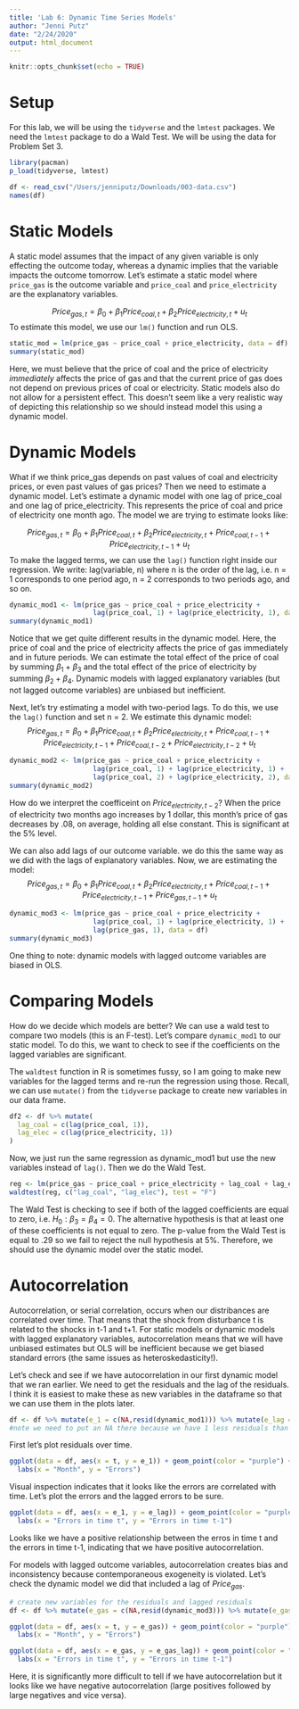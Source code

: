 ```yaml
---
title: 'Lab 6: Dynamic Time Series Models'
author: "Jenni Putz"
date: "2/24/2020"
output: html_document
---
```


```r
knitr::opts_chunk$set(echo = TRUE)
```

# Setup
For this lab, we will be using the `tidyverse` and the `lmtest` packages. We need the `lmtest` package to do a Wald Test. We will be using the data for Problem Set 3. 

```r
library(pacman)
p_load(tidyverse, lmtest)

df <- read_csv("/Users/jenniputz/Downloads/003-data.csv")
names(df)
```

# Static Models
A static model assumes that the impact of any given variable is only effecting the outcome today, whereas a dynamic implies that the variable impacts the outcome tomorrow. Let's estimate a static model where `price_gas` is the outcome variable and `price_coal` and `price_electricity` are the explanatory variables.

$$Price_{gas, t} = \beta_0 + \beta_1 Price_{coal, t} + \beta_2 Price_{electricity, t} + u_t$$
To estimate this model, we use our `lm()` function and run OLS.
```r
static_mod = lm(price_gas ~ price_coal + price_electricity, data = df)
summary(static_mod)
```
Here, we must believe that the price of coal and the price of electricity *immediately* affects the price of gas and that the current price of gas does not depend on previous prices of coal or electricity. Static models also do not allow for a persistent effect. This doesn't seem like a very realistic way of depicting this relationship so we should instead model this using a dynamic model.

# Dynamic Models
What if we think price_gas depends on past values of coal and electricity prices, or even past values of gas prices? Then we need to estimate a dynamic model. Let's estimate a dynamic model with one lag of price_coal and one lag of price_electricity. This represents the price of coal and price of electricity one month ago. The model we are trying to estimate looks like:

$$ Price_{gas, t} = \beta_0 + \beta_1 Price_{coal, t} + \beta_2 Price_{electricity, t}  + Price_{coal, t-1} + Price_{electricity, t-1}+ u_t$$
To make the lagged terms, we can use the `lag()` function right inside our regression. We write: lag(variable, n) where n is the order of the lag, i.e. n = 1 corresponds to one period ago, n = 2 corresponds to two periods ago, and so on.

```r
dynamic_mod1 <- lm(price_gas ~ price_coal + price_electricity + 
                     lag(price_coal, 1) + lag(price_electricity, 1), data = df)
summary(dynamic_mod1)
```
Notice that we get quite different results in the dynamic model. Here, the price of coal and the price of electricity affects the price of gas immediately and in future periods. We can estimate the total effect of the price of coal by summing $\beta_1 + \beta_3$ and the total effect of the price of electricity by summing $\beta_2 + \beta_4$. Dynamic models with lagged explanatory variables (but not lagged outcome variables) are unbiased but inefficient.


Next, let's try estimating a model with two-period lags. To do this, we use the `lag()` function and set n = 2. We estimate this dynamic model:
$$ Price_{gas, t} = \beta_0 + \beta_1 Price_{coal, t} + \beta_2 Price_{electricity, t}  + Price_{coal, t-1} + Price_{electricity, t-1}+ Price_{coal, t-2} + Price_{electricity, t-2} +  u_t$$

```r
dynamic_mod2 <- lm(price_gas ~ price_coal + price_electricity + 
                     lag(price_coal, 1) + lag(price_electricity, 1) +
                     lag(price_coal, 2) + lag(price_electricity, 2), data = df)
summary(dynamic_mod2)
```

How do we interpret the coefficeint on $Price_{electricity,t-2}$?  When the price of electricity two months ago increases by 1 dollar, this month's price of gas decreases by .08, on average, holding all else constant. This is significant at the 5% level.


We can also add lags of our outcome variable. we do this the same way as we did with the lags of explanatory variables. Now, we are estimating the model:
$$Price_{gas, t} = \beta_0 + \beta_1 Price_{coal, t} + \beta_2 Price_{electricity, t}  + Price_{coal, t-1} + Price_{electricity, t-1} + Price_{gas, t-1} + u_t$$
```r
dynamic_mod3 <- lm(price_gas ~ price_coal + price_electricity + 
                     lag(price_coal, 1) + lag(price_electricity, 1) +
                     lag(price_gas, 1), data = df)
summary(dynamic_mod3)
```
One thing to note: dynamic models with lagged outcome variables are biased in OLS.



# Comparing Models
How do we decide which models are better? We can use a wald test to compare two models (this is an F-test). Let's compare `dynamic_mod1` to our static model. To do this, we want to check to see if the coefficients on the lagged variables are significant. 

The `waldtest` function in R is sometimes fussy, so I am going to make new variables for the lagged terms and re-run the regression using those. Recall, we can use `mutate()` from the `tidyverse` package to create new variables in our data frame.

```r
df2 <- df %>% mutate(
  lag_coal = c(lag(price_coal, 1)),
  lag_elec = c(lag(price_electricity, 1))
)
```
Now, we just run the same regression as dynamic_mod1 but use the new variables instead of `lag()`. Then we do the Wald Test.

```r
reg <- lm(price_gas ~ price_coal + price_electricity + lag_coal + lag_elec, data = df2)
waldtest(reg, c("lag_coal", "lag_elec"), test = "F")
```

The Wald Test is checking to see if both of the lagged coefficients are equal to zero, i.e. $H_0: \beta_3 = \beta_4 = 0$. The alternative hypothesis is that at least one of these coefficients is not equal to zero. The p-value from the Wald Test is equal to .29 so we fail to reject the null hypothesis at 5%. Therefore, we should use the dynamic model over the static model.

# Autocorrelation
Autocorrelation, or serial correlation, occurs when our distribances are correlated over time. That means that the shock from disturbance t is related to the shocks in t-1 and t+1. For static models or dynamic models with lagged explanatory variables, autocorrelation means that we will have unbiased estimates but OLS will be inefficient because we get biased standard errors (the same issues as heteroskedasticity!). 

Let's check and see if we have autocorrelation in our first dynamic model that we ran earlier. We need to get the residuals and the lag of the residuals. I think it is easiest to make these as new variables in the dataframe so that we can use them in the plots later.

```r
df <- df %>% mutate(e_1 = c(NA,resid(dynamic_mod1))) %>% mutate(e_lag = c(NA, lag(resid(dynamic_mod1))))
#note we need to put an NA there because we have 1 less residuals than data points
```

First let's plot residuals over time.
```r
ggplot(data = df, aes(x = t, y = e_1)) + geom_point(color = "purple") + geom_line(color = "black")+ theme_minimal() +
  labs(x = "Month", y = "Errors")
```
Visual inspection indicates that it looks like the errors are correlated with time. Let's plot the errors and the lagged errors to be sure.

```r
ggplot(data = df, aes(x = e_1, y = e_lag)) + geom_point(color = "purple") + geom_line(color = "black")+ theme_minimal() +
  labs(x = "Errors in time t", y = "Errors in time t-1")
```

Looks like we have a positive relationship between the erros in time t and the errors in time t-1, indicating that we have positive autocorrelation.


For models with lagged outcome variables, autocorrelation creates bias and inconsistency because contemporaneous exogeneity is violated. Let's check the dynamic model we did that included a lag of $Price_{gas}$.

```r
# create new variables for the residuals and lagged residuals
df <- df %>% mutate(e_gas = c(NA,resid(dynamic_mod3))) %>% mutate(e_gas_lag = c(NA, lag(resid(dynamic_mod3))))

ggplot(data = df, aes(x = t, y = e_gas)) + geom_point(color = "purple") + geom_line(color = "black")+ theme_minimal() +
  labs(x = "Month", y = "Errors")

ggplot(data = df, aes(x = e_gas, y = e_gas_lag)) + geom_point(color = "purple") + geom_line(color = "black")+ theme_minimal() +
  labs(x = "Errors in time t", y = "Errors in time t-1")
```

Here, it is significantly more difficult to tell if we have autocorrelation but it looks like we have negative autocorrelation (large positives followed by large negatives and vice versa). 

